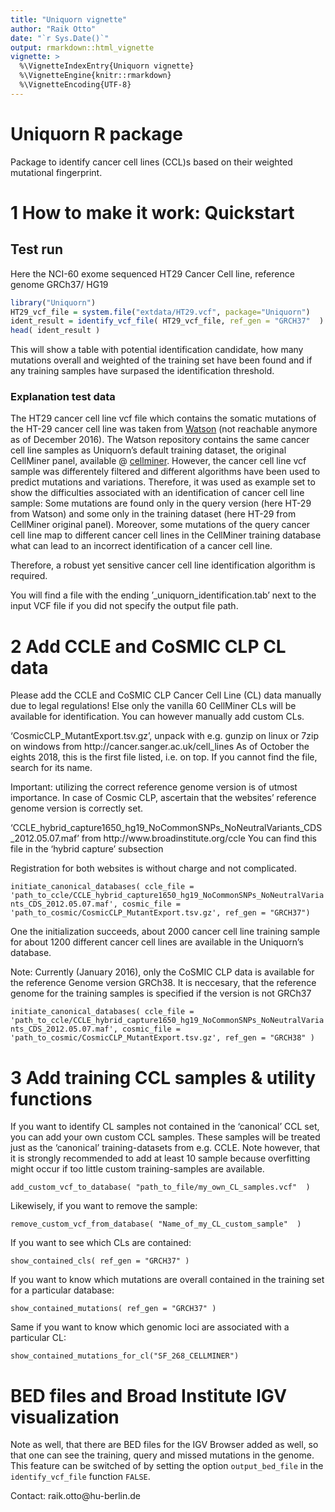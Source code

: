 ```yaml
---
title: "Uniquorn vignette"
author: "Raik Otto"
date: "`r Sys.Date()`"
output: rmarkdown::html_vignette
vignette: >
  %\VignetteIndexEntry{Uniquorn vignette}
  %\VignetteEngine{knitr::rmarkdown}
  %\VignetteEncoding{UTF-8}
---
```

# Uniquorn R package

Package to identify cancer cell lines (CCL)s based on their weighted mutational fingerprint.

# 1 How to make it work:  Quickstart

## Test run

Here the NCI-60 exome sequenced HT29 Cancer Cell line, reference genome GRCh37/ HG19

```r
library("Uniquorn")
HT29_vcf_file = system.file("extdata/HT29.vcf", package="Uniquorn")
ident_result = identify_vcf_file( HT29_vcf_file, ref_gen = "GRCH37"  )
head( ident_result )
```
This will show a table with potential identification candidate, how many mutations overall and weighted of the training set have been found and if any training samples have surpased the identification threshold.

### Explanation test data

The HT29 cancer cell line vcf file which contains the somatic mutations of the HT-29 cancer cell line was taken from 
[Watson](http://watson.nci.nih.gov/projects/nci60/wes/VCF/)
(not reachable anymore as of December 2016).
The Watson repository contains the same cancer cell line samples as Uniquorn's default training dataset, the original CellMiner panel, available @ [cellminer](http://discover.nci.nih.gov/cellminer/).
However, the cancer cell line vcf sample was differentely filtered and different algorithms have been used to predict mutations and variations. Therefore, it was used as example set to show the difficulties associated with an identification of cancer cell line sample: Some mutations are found only in the query version (here HT-29 from Watson) and some only in the training dataset (here HT-29 from CellMiner original panel). Moreover, some mutations of the query cancer cell line map to different cancer cell lines in the CellMiner training database what can lead to an incorrect identification of a cancer cell line. 

Therefore, a robust yet sensitive cancer cell line identification algorithm is required.

You will find a file with the ending '_uniquorn_identification.tab' next to the input VCF file if you did not specify the output file path.

# 2 Add CCLE and CoSMIC CLP CL data

Please add the CCLE and CoSMIC CLP Cancer Cell Line (CL) data manually due to legal regulations! Else only the vanilla 60 CellMiner CLs will be available for identification. You can however manually add custom CLs.

'CosmicCLP_MutantExport.tsv.gz', unpack with e.g. gunzip on linux or 7zip on windows from http://cancer.sanger.ac.uk/cell_lines
As of October the eights 2018, this is the first file listed, i.e. on top. If you cannot find the file, search for its name.

Important: utilizing the correct reference genome version is of utmost importance. In case of Cosmic CLP, ascertain that the websites' reference genome version is correctly set.

'CCLE_hybrid_capture1650_hg19_NoCommonSNPs_NoNeutralVariants_CDS_2012.05.07.maf' from http://www.broadinstitute.org/ccle
You can find this file in the 'hybrid capture' subsection

Registration for both websites is without charge and not complicated.

`initiate_canonical_databases( ccle_file = 'path_to_ccle/CCLE_hybrid_capture1650_hg19_NoCommonSNPs_NoNeutralVariants_CDS_2012.05.07.maf', cosmic_file = 'path_to_cosmic/CosmicCLP_MutantExport.tsv.gz', ref_gen = "GRCH37")`

One the initialization succeeds, about 2000 cancer cell line training sample for about 1200 different cancer cell lines are available in the Uniquorn's database.

Note: Currently (January 2016), only the CoSMIC CLP data is available for the reference Genome version GRCh38. It is neccesary, that the reference genome for the training samples is specified if the version is not GRCh37

`initiate_canonical_databases( ccle_file = 'path_to_ccle/CCLE_hybrid_capture1650_hg19_NoCommonSNPs_NoNeutralVariants_CDS_2012.05.07.maf', cosmic_file = 'path_to_cosmic/CosmicCLP_MutantExport.tsv.gz', ref_gen = "GRCH38" )`

# 3 Add training CCL samples & utility functions

If you want to identify CL samples not contained in the 'canonical' CCL set, you can add your own custom CCL samples. These samples will be treated just as the 'canonical' training-datasets from e.g. CCLE. Note however, that it is strongly recommended to add at least 10 sample because overfitting might occur if too little custom training-samples are available. 

`add_custom_vcf_to_database( "path_to_file/my_own_CL_samples.vcf"  )`

Likewisely, if you want to remove the sample:

`remove_custom_vcf_from_database( "Name_of_my_CL_custom_sample"  )`

If you want to see which CLs are contained:

`show_contained_cls( ref_gen = "GRCH37" )`

If you want to know which mutations are overall contained in the training set for a particular database:

`show_contained_mutations( ref_gen = "GRCH37" )`

Same if you want to know which genomic loci are associated with a particular CL:

`show_contained_mutations_for_cl("SF_268_CELLMINER")`

# BED files and Broad Institute IGV visualization

Note as well, that there are BED files for the IGV Browser added as well, so that one can see the 
training, query and missed mutations in the genome. This feature can be switched of by setting the
option `output_bed_file` in the `identify_vcf_file` function `FALSE`.

Contact: raik.otto@hu-berlin.de
